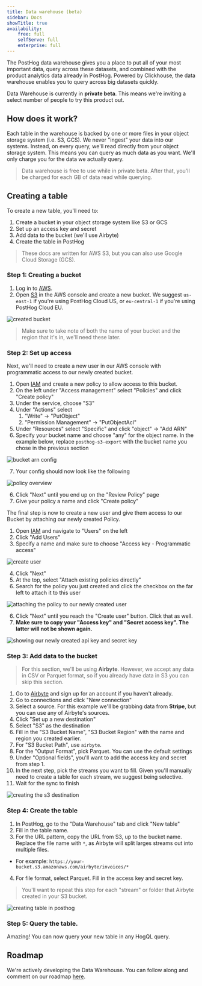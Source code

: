 ```yaml
---
title: Data warehouse (beta)
sidebar: Docs
showTitle: true
availability:
    free: full
    selfServe: full
    enterprise: full
---
```


The PostHog data warehouse gives you a place to put all of your most important data, query across these datasets, and combined with the product analytics data already in PostHog. Powered by Clickhouse, the data warehouse enables you to query across big datasets quickly. 

Data Warehouse is currently in **private beta**. This means we're inviting a select number of people to try this product out.

## How does it work?

Each table in the warehouse is backed by one or more files in your object storage system (i.e. S3, GCS). We never "ingest" your data into our systems. Instead, on every query, we'll read directly from your object storage system. This means you can query as much data as you want. We'll only charge you for the data we actually query.

> Data warehouse is free to use while in private beta. After that, you'll be charged for each GB of data read while querying.

## Creating a table

To create a new table, you'll need to:
1. Create a bucket in your object storage system like S3 or GCS
2. Set up an access key and secret
3. Add data to the bucket (we'll use Airbyte)
4. Create the table in PostHog

> These docs are written for AWS S3, but you can also use Google Cloud Storage (GCS).

### Step 1: Creating a bucket

1. Log in to [AWS](https://console.aws.amazon.com/).
2. Open [S3](https://s3.console.aws.amazon.com/) in the AWS console and create a new bucket. We suggest `us-east-1` if you're using PostHog Cloud US, or `eu-central-1` if you're using PostHog Cloud EU.

![created bucket](../../images/docs/apps/s3-export/bucket.png)

> Make sure to take note of both the name of your bucket and the region that it's in, we'll need these later.

### Step 2: Set up access

Next, we'll need to create a new user in our AWS console with programmatic access to our newly created bucket.

1. Open [IAM](https://console.aws.amazon.com/iam/home) and create a new policy to allow access to this bucket.
2. On the left under "Access management" select "Policies" and click "Create policy"
3. Under the service, choose "S3"
4. Under "Actions" select
    1. "Write" -> "PutObject"
    2. "Permission Management" -> "PutObjectAcl"
5. Under "Resources" select "Specific" and click "object" -> "Add ARN"
6. Specify your bucket name and choose "any" for the object name. In the example below, replace `posthog-s3-export` with the bucket name you chose in the previous section

![bucket arn config](../../images/docs/apps/s3-export/bucket-arn.png)

7. Your config should now look like the following

![policy overview](../../images/docs/apps/s3-export/policy-config.png)

6. Click "Next" until you end up on the "Review Policy" page
7. Give your policy a name and click "Create policy"

The final step is now to create a new user and give them access to our Bucket by attaching our newly created Policy.

1. Open [IAM](https://console.aws.amazon.com/iam/home) and navigate to "Users" on the left
2. Click "Add Users"
3. Specify a name and make sure to choose "Access key - Programmatic access"

![create user](../../images/docs/apps/s3-export/create-user.png)

4. Click "Next"
5. At the top, select "Attach existing policies directly"
6. Search for the policy you just created and click the checkbox on the far left to attach it to this user

![attaching the policy to our newly created user](../../images/docs/apps/s3-export/attach-policy.png)

6. Click "Next" until you reach the "Create user" button. Click that as well.
7. **Make sure to copy your "Access key" and "Secret access key". The latter will not be shown again.**

![showing our newly created api key and secret key](../../images/docs/apps/s3-export/access-keys.png)

### Step 3: Add data to the bucket

> For this section, we'll be using **Airbyte**. However, we accept any data in CSV or Parquet format, so if you already have data in S3 you can skip this section.

1. Go to [Airbyte](https://airbyte.com) and sign up for an account if you haven't already.
2. Go to connections and click "New connection"
3. Select a source. For this example we'll be grabbing data from **Stripe**, but you can use any of Airbyte's sources.
4. Click "Set up a new destination"
5. Select "S3" as the destination
6. Fill in the "S3 Bucket Name", "S3 Bucket Region" with the name and region you created earlier.
7. For "S3 Bucket Path", use `airbyte`.
8. For the "Output Format", pick Parquet. You can use the default settings
9. Under "Optional fields", you'll want to add the access key and secret from step 1.
10. In the next step, pick the streams you want to fill. Given you'll manually need to create a table for each stream, we suggest being selective.
11. Wait for the sync to finish

![creating the s3 destination](../../images/features/data-warehouse/airbyte-destination.png)

### Step 4: Create the table

1. In PostHog, go to the "Data Warehouse" tab and click "New table"
2. Fill in the table name.
3. For the URL pattern, copy the URL from S3, up to the bucket name. Replace the file name with `*`, as Airbyte will split larges streams out into multiple files.
  - For example: `https://your-bucket.s3.amazonaws.com/airbyte/invoices/*`
4. For file format, select Parquet. Fill in the access key and secret key.

> You'll want to repeat this step for each "stream" or folder that Airbyte created in your S3 bucket.

![creating table in posthog](../../images/features/data-warehouse/create-table.png)

### Step 5: Query the table.

Amazing! You can now query your new table in any HogQL query.

## Roadmap

We're actively developing the Data Warehouse. You can follow along and comment on our roadmap [here](https://github.com/orgs/PostHog/projects/84/views/6).
